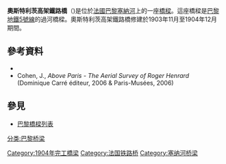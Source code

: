 {{coord|48|50|37|N|02|22|04|E|region:FR_type:landmark|display=title}}
{{Infobox Bridge
|bridge_name=Viaduc d'Austerlitz
|image=Viaduc d'Austerlitz au coucher du soleil.JPG
|image_size=280px
|caption=
|carries=[[巴黎地鐵|巴黎地鐵]]
|crosses=[[塞納河|塞納河]]
|locale=[[法國|法國]][[巴黎|巴黎]]
|maint=巴黎運輸局
|id=
|design= [[拱桥|拱桥]]/[[悬索桥|悬索桥]]
|mainspan= 140米
|length= 
|width= 
|height=
|clearance=
|below= 
|traffic=
|open=1904年
|closed=
|toll=
|map_cue=
|map_image=
|map_text=
|map_width=
|coordinates= {{coord|48|50|37|N|02|22|04|E}}
|lat=
|long=
| downstream = [[奧斯特利茨橋|奧斯特利茨橋]]
| upstream = [[夏爾·戴高樂橋|夏爾·戴高樂橋]]
}}
'''奧斯特利茨高架鐵路橋'''（{{lang-fr|Viaduc d'Austerlitz}})是位於[[法國|法國]][[巴黎|巴黎]][[塞納河|塞納河]]上的一座[[橋樑|橋樑]]。這座橋樑是[[巴黎地鐵5號線|巴黎地鐵5號線]]的過河橋樑。奧斯特利茨高架鐵路橋修建於1903年11月至1904年12月期間。
==參考資料==
*{{cite book|last=Plum|first=Gilles|title=Paris architectures de la Belle Époque|publisher=Éditions Parigramme|year=2014|ISBN=978-2-84096-800-9}}
* Cohen, J., ''Above Paris - The Aerial Survey of Roger Henrard'' (Dominique Carré éditeur, 2006 & Paris-Musées, 2006)
==參見==
*[[巴黎橋樑列表|巴黎橋樑列表]]
[[分类:巴黎桥梁|分类:巴黎桥梁]]
[[Category:1904年完工橋梁|Category:1904年完工橋梁]]
[[Category:法国铁路桥|Category:法国铁路桥]]
[[Category:塞纳河桥梁|Category:塞纳河桥梁]]